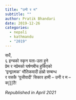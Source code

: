 ```yaml
---
title: "उनी र म"
subtitle: ""
author: Pratik Bhandari
date: 2019-12-26
categories:
  - nepali
  - kathmandu
  - "2019"
---
```


<!-- Hiding the preview -->

सधैं,
\
६ इन्चको स्कृन यता-उता हुने
\
प्रेम र नप्रेमको घर्षणबीच हुर्किएको
\
'द्वन्द्वात्मक' भौतिकवादी हाम्रो सम्बन्ध
\
र यसकै 'पूजीवादी' सिकार हामी -- उनी र म --
\
कʃʃʃठै!

_Republished in April 2021_
